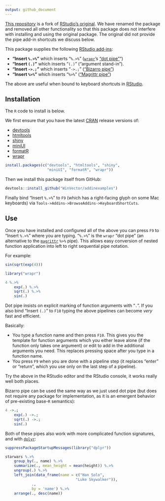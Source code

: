 ```yaml
---
output: github_document
---
```


<!-- README.md is generated from README.Rmd. Please edit that file -->


[This repository](https://github.com/WinVector/addinexamplesWV) is a fork of [RStudio's original](https://github.com/rstudio/addinexamples). 
We have renamed the package and removed all other functionality so that this package
does not interfere with installing and using the original package.  The original did not provide
the pipe add-in shortcuts we discuss below.

This package supplies the following [RStudio add-ins](https://rstudio.github.io/rstudioaddins/):

  * **"Insert `%.>%`"** which inserts "`%.>%`" ([`wrapr`](https://winvector.github.io/wrapr/)'s  ["dot pipe"](https://winvector.github.io/wrapr/articles/dot_pipe.html)")
  * **"Insert `(.)`"** which inserts "`(.)`" ("argument stand-in").
  * **"Insert `->.;`"** which inserts "`->.;`" (["Bizarro pipe"](http://www.win-vector.com/blog/2016/12/magrittrs-doppelganger/)) 
  * **"Insert `%>%`"** which inserts "`%>%`" (["Magrittr pipe"](https://CRAN.R-project.org/package=magrittr)) 
  
The above are useful when bound to keyboard shortcuts in [RStudio](https://www.rstudio.com/products/RStudio/).


Installation
------------

The `R` code to install is below.

We first ensure that you have the latest [CRAN](https://cran.r-project.org) release versions of:

  * [devtools](https://github.com/hadley/devtools)
  * [htmltools](https://github.com/rstudio/htmltools)
  * [shiny](https://github.com/rstudio/shiny)
  * [miniUI](https://github.com/rstudio/miniUI)
  * [formatR](https://CRAN.R-project.org/package=formatR)
  * [wrapr](https://CRAN.R-project.org/package=wrapr)


```r
install.packages(c("devtools", "htmltools", "shiny", 
                   "miniUI", "formatR", "wrapr"))
```

Then we install this package itself from GitHub:

```r
devtools::install_github("WinVector/addinexamples")
```

Finally bind "Insert `%.>%`" to
`F9` (which has a right-facing glyph on some Mac keyboards) via `Tools->Addins->BrowseAddins->KeyboardShortCuts`.

Use
---

Once you have installed and configured all of the above you can press `F9` to "Insert `%.>%`"
where you are typing.  "`%.>%`" is the `wrapr` "dot pipe" (an alternative to the [`magrittr`](https://CRAN.R-project.org/package=magrittr) `%>%` pipe).  This allows 
easy conversion of nested function application into left to right sequential pipe notation.

For example:

```r
sin(sqrt(exp(4)))

library("wrapr")

4 %.>%
	exp(.) %.>%
	sqrt(.) %.>%
	sin(.)
```

Dot pipe insists on explicit marking of function arguments with "`.`".
If you also bind "Insert `(.)`" to `F10` typing the above pipelines can become
*very* fast and efficient.  

Basically:

  * You type a function name and then press `F10`.  This gives you the template for function arguments which you either leave alone (if the function only takes one argument) or edit to add in the additional arguments you need.  This replaces pressing space after you type in a function name.
  * You press `F9` when you are done with a pipeline step (it replaces "enter" or "return", 
which you use only on the last step of a pipeline).

Try the above in the RStudio editor and the RStudio console, it works really well both places.

Bizarro pipe can be used the same way as we just used dot pipe (but does not require any package for implementation, 
as it is an emergent behavior of pre-existing base-`R` semantics):

```r
4 ->.;
	exp(.) ->.;
	sqrt(.) ->.;
	sin(.)
```


Both of these pipes also work with more complicated function signatures, and with [`dplyr`](https://CRAN.R-project.org/package=dplyr):

```r
suppressPackageStartupMessages(library("dplyr"))

starwars %.>%
	group_by(., name) %.>%
	summarize(., mean_height = mean(height)) %.>%
	ungroup(.) %.>%
	left_join(data_frame(name = c("Han Solo", 
                                "Luke Skywalker")), 
            ., 
            by = 'name') %.>%
	arrange(., desc(name))
```




